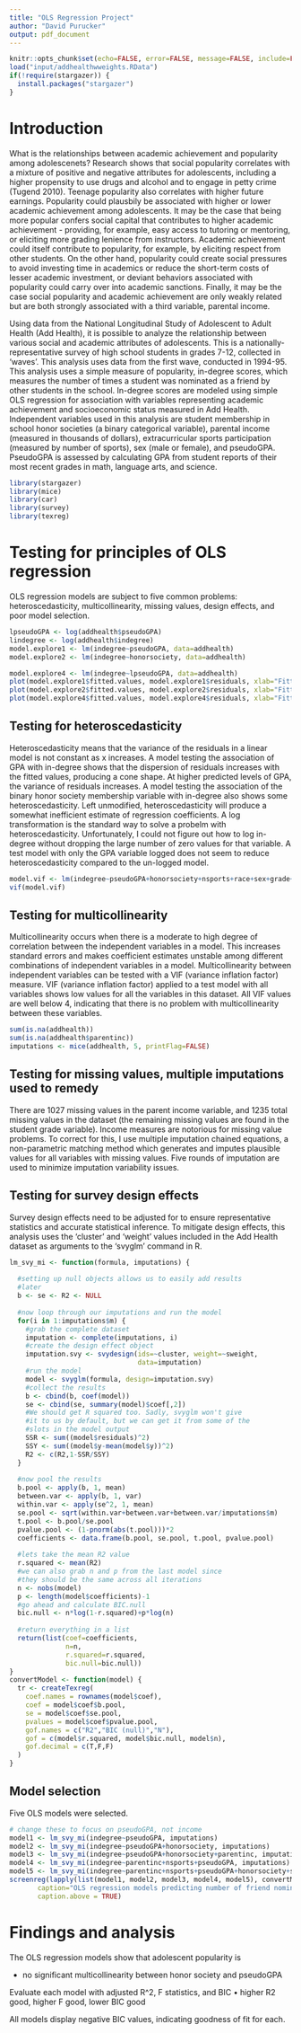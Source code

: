 ```yaml
---
title: "OLS Regression Project"
author: "David Purucker"
output: pdf_document
---
```


```r
knitr::opts_chunk$set(echo=FALSE, error=FALSE, message=FALSE, include=FALSE)
load("input/addhealthwweights.RData")
if(!require(stargazer)) {
  install.packages("stargazer")
}
```

# Introduction
What is the relationships between academic achievement and popularity among adolescenets? Research shows that social popularity correlates with a mixture of positive and negative attributes for adolescents, including a higher propensity to use drugs and alcohol and to engage in petty crime (Tugend 2010). Teenage popularity also correlates with higher future earnings. Popularity could plausbily be associated with higher or lower academic achievement among adolescents. It may be the case that being more popular confers social capital that contributes to higher academic achievement - providing, for example, easy access to tutoring or mentoring, or eliciting more grading lenience from instructors. Academic achievement could itself contribute to popularity, for example, by eliciting respect from other students. On the other hand, popularity could create social pressures to avoid investing time in academics or reduce the short-term costs of lesser academic investment, or deviant behaviors associated with popularity could carry over into academic sanctions. Finally, it may be the case social popularity and academic achievement are only weakly related but are both strongly associated with a third variable, parental income. 

Using data from the National Longitudinal Study of Adolescent to Adult Health (Add Health), it is possible to analyze the relationship between various social and academic attributes of adolescents. This is a nationally-representative survey of high school students in grades 7-12, collected in 'waves'. This analysis uses data from the first wave, conducted in 1994-95.
This analysis uses a simple measure of popularity, in-degree scores, which measures the number of times a student was nominated as a friend by other students in the school. In-degree scores are modeled using simple OLS regression for association with variables representing academic achievement and socioeconomic status measured in Add Health. Independent variables used in this analysis are student membership in school honor societies (a binary categorical variable), parental income (measured in thousands of dollars), extracurricular sports participation (measured by number of sports), sex (male or female), and pseudoGPA.  PseudoGPA is assessed by calculating GPA from student reports of their most recent grades in math, language arts, and science.


```r
library(stargazer)
library(mice)
library(car)
library(survey)
library(texreg)
```

# Testing for principles of OLS regression

OLS regression models are subject to five common problems: heteroscedasticity, multicollinearity, missing values, design effects, and poor model selection.

```r
lpseudoGPA <- log(addhealth$pseudoGPA)
lindegree <- log(addhealth$indegree)
model.explore1 <- lm(indegree~pseudoGPA, data=addhealth)
model.explore2 <- lm(indegree~honorsociety, data=addhealth)

model.explore4 <- lm(indegree~lpseudoGPA, data=addhealth)
plot(model.explore1$fitted.values, model.explore1$residuals, xlab="Fitted Values", ylab="Residuals")
plot(model.explore2$fitted.values, model.explore2$residuals, xlab="Fitted Values", ylab="Residuals")
plot(model.explore4$fitted.values, model.explore4$residuals, xlab="Fitted Values", ylab="Residuals")

```

## Testing for heteroscedasticity
Heteroscedasticity means that the variance of the residuals in a linear model is not constant as x increases. A model testing the association of GPA with in-degree shows that the dispersion of residuals increases with the fitted values, producing a cone shape. At higher predicted levels of GPA, the variance of residuals increases. A model testing the association of the binary honor society membership variable with in-degree also shows some heteroscedasticity. Left unmodified, heteroscedasticity will produce a somewhat inefficient estimate of regression coefficients. A log transformation is the standard way to solve a probelm with heteroscedasticity. Unfortunately, I could not figure out how to log in-degree without dropping the large number of zero values for that variable. A test model with only the GPA variable logged does not seem to reduce heteroscedasticity compared to the un-logged model.

```r
model.vif <- lm(indegree~pseudoGPA+honorsociety+nsports+race+sex+grade+alcoholuse+smoker+bandchoir+academicclub+parentinc, data=addhealth)
vif(model.vif)
```

## Testing for multicollinearity
Multicollinearity occurs when there is a moderate to high degree of correlation between the independent variables in a model. This increases standard errors and makes coefficient estimates unstable among different combinations of independent variables in a model. Multicollinearity between independent variables can be tested with a VIF (variance inflation factor) measure.
VIF (variance inflation factor) applied to a test model with all variables shows low values for all the variables in this dataset. All VIF values are well below 4, indicating that there is no problem with multicollinearity between these variables.


```r
sum(is.na(addhealth))
sum(is.na(addhealth$parentinc))
imputations <- mice(addhealth, 5, printFlag=FALSE)
```

## Testing for missing values, multiple imputations used to remedy

There are 1027 missing values in the parent income variable, and 1235 total missing values in the dataset (the remaining missing values are found in the student grade variable). Income measures are notorious for missing value problems. To correct for this, I use multiple imputation chained equations, a non-parametric matching method which generates and imputes plausible values for all variables with missing values. Five rounds of imputation are used to minimize imputation variability issues.

## Testing for survey design effects

Survey design effects need to be adjusted for to ensure representative statistics and accurate statistical inference. To mitigate design effects, this analysis uses the 'cluster' and 'weight' values included in the Add Health dataset as arguments to the 'svyglm' command in R. 


``` r
lm_svy_mi <- function(formula, imputations) {
  
  #setting up null objects allows us to easily add results
  #later
  b <- se <- R2 <- NULL
  
  #now loop through our imputations and run the model
  for(i in 1:imputations$m) {
    #grab the complete dataset
    imputation <- complete(imputations, i)
    #create the design effect object
    imputation.svy <- svydesign(ids=~cluster, weight=~sweight,
                                data=imputation) 
    #run the model
    model <- svyglm(formula, design=imputation.svy)
    #collect the results
    b <- cbind(b, coef(model))
    se <- cbind(se, summary(model)$coef[,2])
    #We should get R squared too. Sadly, svyglm won't give
    #it to us by default, but we can get it from some of the 
    #slots in the model output
    SSR <- sum((model$residuals)^2)
    SSY <- sum((model$y-mean(model$y))^2)
    R2 <- c(R2,1-SSR/SSY)
  }
  
  #now pool the results
  b.pool <- apply(b, 1, mean)
  between.var <- apply(b, 1, var)
  within.var <- apply(se^2, 1, mean)
  se.pool <- sqrt(within.var+between.var+between.var/imputations$m) 
  t.pool <- b.pool/se.pool 
  pvalue.pool <- (1-pnorm(abs(t.pool)))*2 
  coefficients <- data.frame(b.pool, se.pool, t.pool, pvalue.pool)
  
  #lets take the mean R2 value
  r.squared <- mean(R2)
  #we can also grab n and p from the last model since 
  #they should be the same across all iterations
  n <- nobs(model)
  p <- length(model$coefficients)-1
  #go ahead and calculate BIC.null
  bic.null <- n*log(1-r.squared)+p*log(n)
  
  #return everything in a list
  return(list(coef=coefficients,
              n=n,
              r.squared=r.squared,
              bic.null=bic.null))
}
convertModel <- function(model) {
  tr <- createTexreg(
    coef.names = rownames(model$coef), 
    coef = model$coef$b.pool, 
    se = model$coef$se.pool, 
    pvalues = model$coef$pvalue.pool,
    gof.names = c("R2","BIC (null)","N"), 
    gof = c(model$r.squared, model$bic.null, model$n), 
    gof.decimal = c(T,F,F)
  )
}
```


## Model selection

Five OLS models were selected. 

```r
# change these to focus on pseudoGPA, not income
model1 <- lm_svy_mi(indegree~pseudoGPA, imputations)
model2 <- lm_svy_mi(indegree~pseudoGPA+honorsociety, imputations)
model3 <- lm_svy_mi(indegree~pseudoGPA+honorsociety+parentinc, imputations)
model4 <- lm_svy_mi(indegree~parentinc+nsports+pseudoGPA, imputations)
model5 <- lm_svy_mi(indegree~parentinc+nsports+pseudoGPA+honorsociety+sex, imputations)
screenreg(lapply(list(model1, model2, model3, model4, model5), convertModel),
       caption="OLS regression models predicting number of friend nominations received", custom.coef.names = c("Intercept","pseudo-GPA","member of honor society","parental income","number of sports played","male"),
       caption.above = TRUE)
```


# Findings and analysis

The OLS regression models show that adolescent popularity is

* no significant multicollinearity between honor society and pseudoGPA

Evaluate each model with adjusted R^2, F statistics, and BIC
• higher R2 good, higher F good, lower BIC good

All models display negative BIC values, indicating goodness of fit for each.
